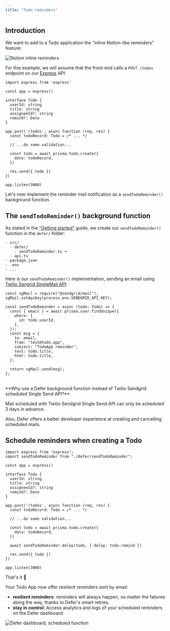 ```yaml
---
title: "Todo reminders"
---
```


## Introduction

We want to add to a Todo application the "inline Notion-like reminders" feature:

<Frame>
  <img
    src="/images/features/delay/notion-reminders.png"
    alt="Notion inline reminders"
  />
</Frame>

For this example, we will assume that the front-end calls a `POST /todos` endpoint on our [Express](https://expressjs.com/) API:

```tsx src/api.ts
import express from 'express'

const app = express()

interface Todo {
  userId: string
  title: string
  assigneeId?: string
  remind?: Date
}

app.post('/todos', async function (req, res) {
  const todoRecord: Todo = /* ... */

  // ...do some validation...

  const todo = await prisma.todo.create({
    data: todoRecord,
  })

  res.send({ todo })
})

app.listen(3000)
```

Let's now implement the reminder mail notification as a `sendTodoReminder()` background function.

## The `sendTodoReminder()` background function

As stated in the ["Getting started"](/overview) guide, we create our `sendTodoReminder()` function in the `defer/` folder:

```
- src/
  - defer/
    - sendTodoReminder.ts ⬅
  - api.ts
- package.json
- .env
- ...
```

Here is our `sendTodoReminder()` implementation, sending an email using [Twilio Sengrid SingleMail API](https://docs.sendgrid.com/api-reference/single-sends/create-single-send):

```tsx defer/sendTodoReminder.ts
const sgMail = require("@sendgrid/mail");
sgMail.setApiKey(process.env.SENDGRID_API_KEY);

const sendTodoReminder = async (todo: Todo) => {
  const { email } = await prisma.user.findUnique({
    where: {
      id: todo.userId,
    },
  });
  const msg = {
    to: email,
    from: "test@todo.app",
    subject: "TodoApp reminder",
    text: todo.title,
    html: todo.title,
  };

  return sgMail.send(msg);
};
```

<br />

<Info>
**Why use a Defer background function instead of Twilio Sendgrid scheduled Single Send API?**

Mail scheduled with Twilio Sendgrid Single Send API can only be scheduled 3 days in advance.

Also, Defer offers a better developer experience at creating and cancelling scheduled mails.

</Info>

## Schedule reminders when creating a Todo

```tsx src/api.ts
import express from "express";
import sendTodoReminder from "./defer/sendTodoReminder";

const app = express()

interface Todo {
  userId: string
  title: string
  assigneeId?: string
  remind?: Date
}

app.post('/todos', async function (req, res) {
  const todoRecord: Todo = /* ... */

  // ...do some validation...

  const todo = await prisma.todo.create({
    data: todoRecord,
  })

  await sendTodoReminder.delay(todo, { delay: todo.remind })

  res.send({ todo })
})

app.listen(3000)
```

That's it 🎉

Your Todo App now offer resilient reminders sent by email:

- **resilient reminders**: reminders will always happen, no matter the failures along the way, thanks to Defer's smart retries.
- **stay in control**: Access analytics and logs of your scheduled reminders on the Defer dashboard:

<Frame>
  <img
    src="/images/features/delay/defer-scheduled-function.png"
    alt="Defer dashboard, scheduled function"
  />
</Frame>
